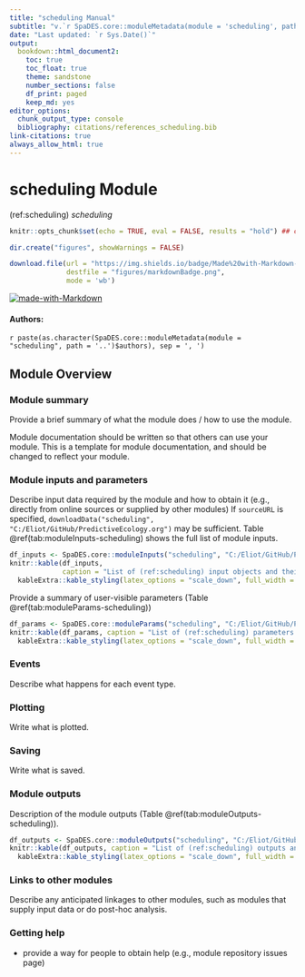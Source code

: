 ```yaml
---
title: "scheduling Manual"
subtitle: "v.`r SpaDES.core::moduleMetadata(module = 'scheduling', path = '..')$version`"
date: "Last updated: `r Sys.Date()`"
output:
  bookdown::html_document2:
    toc: true
    toc_float: true
    theme: sandstone
    number_sections: false
    df_print: paged
    keep_md: yes
editor_options:
  chunk_output_type: console
  bibliography: citations/references_scheduling.bib
link-citations: true
always_allow_html: true
---
```


# scheduling Module

<!-- the following are text references used in captions for LaTeX compatibility -->
(ref:scheduling) *scheduling*

```r
knitr::opts_chunk$set(echo = TRUE, eval = FALSE, results = "hold") ## change to eval = TRUE if all chunks are to be evaluated

dir.create("figures", showWarnings = FALSE)

download.file(url = "https://img.shields.io/badge/Made%20with-Markdown-1f425f.png",
              destfile = "figures/markdownBadge.png",
              mode = 'wb')
```

[![made-with-Markdown](figures/markdownBadge.png)](https://commonmark.org)

<!-- if knitting to pdf remember to add the pandoc_args: ["--extract-media", "."] option to yml in order to get the badge images -->

#### Authors:

`r paste(as.character(SpaDES.core::moduleMetadata(module = "scheduling", path = '..')$authors), sep = ', ')`
<!-- ideally separate authors with new lines, '\n' not working -->

## Module Overview

### Module summary

Provide a brief summary of what the module does / how to use the module.

Module documentation should be written so that others can use your module.
This is a template for module documentation, and should be changed to reflect your module.

### Module inputs and parameters

Describe input data required by the module and how to obtain it (e.g., directly from online sources or supplied by other modules)
If `sourceURL` is specified, `downloadData("scheduling", "C:/Eliot/GitHub/PredictiveEcology.org")` may be sufficient.
Table \@ref(tab:moduleInputs-scheduling) shows the full list of module inputs.

```r
df_inputs <- SpaDES.core::moduleInputs("scheduling", "C:/Eliot/GitHub/PredictiveEcology.org")
knitr::kable(df_inputs,
             caption = "List of (ref:scheduling) input objects and their description.") %>%
  kableExtra::kable_styling(latex_options = "scale_down", full_width = TRUE)
```

Provide a summary of user-visible parameters (Table \@ref(tab:moduleParams-scheduling))


```r
df_params <- SpaDES.core::moduleParams("scheduling", "C:/Eliot/GitHub/PredictiveEcology.org")
knitr::kable(df_params, caption = "List of (ref:scheduling) parameters and their description.") %>%
  kableExtra::kable_styling(latex_options = "scale_down", full_width = TRUE)
```

### Events

Describe what happens for each event type.

### Plotting

Write what is plotted.

### Saving

Write what is saved.

### Module outputs

Description of the module outputs (Table \@ref(tab:moduleOutputs-scheduling)).

```r
df_outputs <- SpaDES.core::moduleOutputs("scheduling", "C:/Eliot/GitHub/PredictiveEcology.org")
knitr::kable(df_outputs, caption = "List of (ref:scheduling) outputs and their description.") %>%
  kableExtra::kable_styling(latex_options = "scale_down", full_width = TRUE)
```

### Links to other modules

Describe any anticipated linkages to other modules, such as modules that supply input data or do post-hoc analysis.

### Getting help

-   provide a way for people to obtain help (e.g., module repository issues page)

